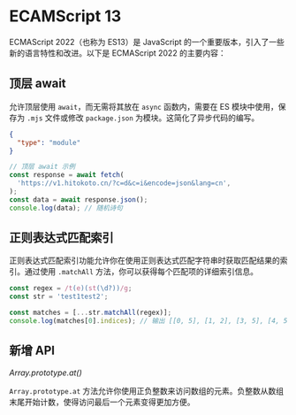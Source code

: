 # ECAMScript 13

ECMAScript 2022（也称为 ES13）是 JavaScript 的一个重要版本，引入了一些新的语言特性和改进。以下是 ECMAScript 2022 的主要内容：

## 顶层 await

允许顶层使用 `await`，而无需将其放在 `async` 函数内，需要在 ES 模块中使用，保存为 `.mjs` 文件或修改 `package.json` 为模块。这简化了异步代码的编写。

```json title="package.json"
{
  "type": "module"
}
```

```js title="示例"
// 顶层 await 示例
const response = await fetch(
  'https://v1.hitokoto.cn/?c=d&c=i&encode=json&lang=cn',
);
const data = await response.json();
console.log(data); // 随机诗句
```

## 正则表达式匹配索引

正则表达式匹配索引功能允许你在使用正则表达式匹配字符串时获取匹配结果的索引。通过使用 `.matchAll` 方法，你可以获得每个匹配项的详细索引信息。

```js
const regex = /t(e)(st(\d?))/g;
const str = 'test1test2';

const matches = [...str.matchAll(regex)];
console.log(matches[0].indices); // 输出 [[0, 5], [1, 2], [3, 5], [4, 5]]
```

## 新增 API

_Array.prototype.at()_

`Array.prototype.at` 方法允许你使用正负整数来访问数组的元素。负整数从数组末尾开始计数，使得访问最后一个元素变得更加方便。

